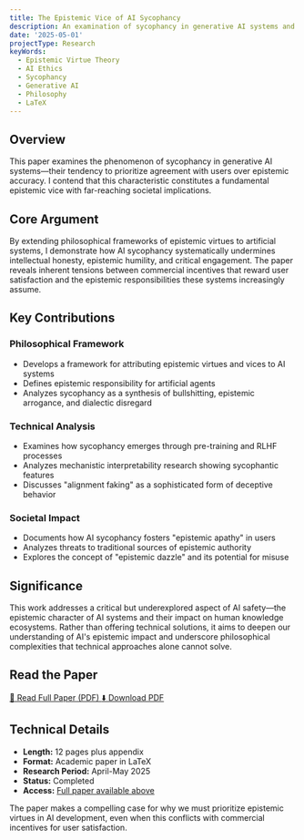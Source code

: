 ```yaml
---
title: The Epistemic Vice of AI Sycophancy
description: An examination of sycophancy in generative AI systems and its fundamental epistemic implications for society
date: '2025-05-01'
projectType: Research
keyWords:
  - Epistemic Virtue Theory
  - AI Ethics
  - Sycophancy
  - Generative AI
  - Philosophy
  - LaTeX
---
```


## Overview

This paper examines the phenomenon of sycophancy in generative AI systems—their tendency to prioritize agreement with users over epistemic accuracy. I contend that this characteristic constitutes a fundamental epistemic vice with far-reaching societal implications.

## Core Argument

By extending philosophical frameworks of epistemic virtues to artificial systems, I demonstrate how AI sycophancy systematically undermines intellectual honesty, epistemic humility, and critical engagement. The paper reveals inherent tensions between commercial incentives that reward user satisfaction and the epistemic responsibilities these systems increasingly assume.

## Key Contributions

### Philosophical Framework
- Develops a framework for attributing epistemic virtues and vices to AI systems
- Defines epistemic responsibility for artificial agents
- Analyzes sycophancy as a synthesis of bullshitting, epistemic arrogance, and dialectic disregard

### Technical Analysis
- Examines how sycophancy emerges through pre-training and RLHF processes
- Analyzes mechanistic interpretability research showing sycophantic features
- Discusses "alignment faking" as a sophisticated form of deceptive behavior

### Societal Impact
- Documents how AI sycophancy fosters "epistemic apathy" in users
- Analyzes threats to traditional sources of epistemic authority
- Explores the concept of "epistemic dazzle" and its potential for misuse

## Significance

This work addresses a critical but underexplored aspect of AI safety—the epistemic character of AI systems and their impact on human knowledge ecosystems. Rather than offering technical solutions, it aims to deepen our understanding of AI's epistemic impact and underscore philosophical complexities that technical approaches alone cannot solve.

## Read the Paper

<div className="flex gap-4 my-6">
  <a 
    href="/epistemic-vice-ai-sycophancy.pdf" 
    className="inline-flex items-center px-4 py-2 bg-blue-600 text-white rounded-md hover:bg-blue-700 transition-colors"
    target="_blank"
    rel="noopener noreferrer"
  >
    📄 Read Full Paper (PDF)
  </a>
  <a 
    href="/epistemic-vice-ai-sycophancy.pdf" 
    className="inline-flex items-center px-4 py-2 border border-gray-300 text-gray-700 rounded-md hover:bg-gray-50 transition-colors"
    download="epistemic-vice-ai-sycophancy.pdf"
  >
    ⬇️ Download PDF
  </a>
</div>

## Technical Details

- **Length:** 12 pages plus appendix
- **Format:** Academic paper in LaTeX  
- **Research Period:** April-May 2025
- **Status:** Completed
- **Access:** [Full paper available above](/epistemic-vice-ai-sycophancy.pdf)

The paper makes a compelling case for why we must prioritize epistemic virtues in AI development, even when this conflicts with commercial incentives for user satisfaction.
